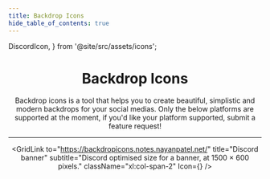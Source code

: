 ```yaml
---
title: Backdrop Icons
hide_table_of_contents: true
---
```


  DiscordIcon, 
} from '@site/src/assets/icons';

<center> <h1>Backdrop Icons</h1> </center>
<center> <p> Backdrop icons is a tool that helps you to create beautiful, simplistic and modern backdrops for your social medias. Only the below platforms are supported at the moment, if you'd like your platform supported, submit a feature request! </p> </center>

---

<center>
<div className="grid xl:grid-cols-6 gap-4">

<GridLink
  to="https://backdropicons.notes.nayanpatel.net/"
  title="Discord banner"
  subtitle="Discord optimised size for a banner, at 1500 × 600 pixels."
  className="xl:col-span-2"
  Icon={<DiscordIcon className="h-10 mr-4" />}
/>

</div>
</center>
